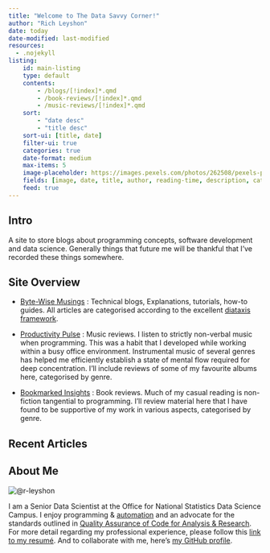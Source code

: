 ```yaml
---
title: "Welcome to The Data Savvy Corner!"
author: "Rich Leyshon"
date: today
date-modified: last-modified
resources:
  - .nojekyll
listing:
    id: main-listing
    type: default
    contents:
        - /blogs/[!index]*.qmd
        - /book-reviews/[!index]*.qmd
        - /music-reviews/[!index]*.qmd
    sort:
        - "date desc"
        - "title desc"
    sort-ui: [title, date]
    filter-ui: true
    categories: true
    date-format: medium
    max-items: 5
    image-placeholder: https://images.pexels.com/photos/262508/pexels-photo-262508.jpeg?auto=compress&amp;cs=tinysrgb&amp;w=1260&amp;h=750&amp;dpr=1 # creative commons license
    fields: [image, date, title, author, reading-time, description, categories]
    feed: true
---
```


## Intro

A site to store blogs about programming concepts, software development and data
science. Generally things that future me will be thankful that I've recorded
these things somewhere.


## Site Overview

* [Byte-Wise Musings](blogs/index.qmd) : Technical blogs, Explanations,
tutorials, how-to guides. All articles are categorised according to the
excellent [diataxis framework](https://diataxis.fr/).

* [Productivity Pulse](music-reviews/index.qmd) : Music reviews. I listen to
strictly non-verbal music when programming. This was a habit that I developed
while working within a busy office environment. Instrumental music of several
genres has helped me efficiently establish a state of mental flow required for
deep concentration. I'll include reviews of some of my favourite albums here,
categorised by genre.

* [Bookmarked Insights](book-reviews/index.qmd) : Book reviews. Much of my
casual reading is non-fiction tangential to programming. I'll review material
here that I have found to be supportive of my work in various aspects,
categorised by genre.

## Recent Articles

::: {#main-listing}
:::

## About Me

<img class=center src="https://github.com/r-leyshon/resume/blob/main/www/fin-conf-2020-bw.jpg?raw=true" alt="@r-leyshon">



I am a Senior Data Scientist at the Office for National Statistics Data Science
Campus. I enjoy programming & [automation](https://dataingovernment.blog.gov.uk/category/reproducible-analytical-pipelines/) and an advocate for the standards outlined in
[Quality Assurance of Code for Analysis & Research](https://best-practice-and-impact.github.io/qa-of-code-guidance/intro.html). For more detail regarding my professional experience, please follow this
[link to my resumé](https://r-leyshon.github.io/resume/). And to collaborate
with me, here's [my GitHub profile](https://github.com/r-leyshon).
